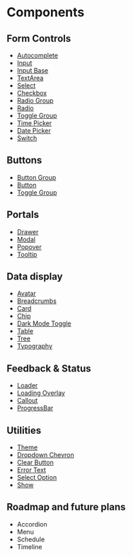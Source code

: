 # Components

## Form Controls

- [Autocomplete](/docs/components/form-controls/autocomplete)
- [Input](/docs/components/form-controls/input)
- [Input Base](/docs/components/input-form-controls/base)
- [TextArea](/docs/components/form-controls/textarea)
- [Select](/docs/components/form-controls/select)
- [Checkbox](/docs/components/form-controls/checkbox)
- [Radio Group](/docs/components/radio-form-controls/group)
- [Radio](/docs/components/form-controls/radio)
- [Toggle Group](/docs/components/toggle-form-controls/group)
- [Time Picker](/docs/components/date-form-controls/picker)
- [Date Picker](/docs/components/time-form-controls/picker)
- [Switch](/docs/components/form-controls/switch)

## Buttons

- [Button Group](/docs/components/buttons/button-group)
- [Button](/docs/components/buttons/button)
- [Toggle Group](/docs/components/buttons/toggle-group)

## Portals

- [Drawer](/docs/components/portals/drawer)
- [Modal](/docs/components/portals/modal)
- [Popover](/docs/components/portals/popover)
- [Tooltip](/docs/components/portals/tooltip)

## Data display

- [Avatar](/docs/components/data-display/avatar)
- [Breadcrumbs](/docs/components/data-display/breadcrumbs)
- [Card](/docs/components/data-display/card)
- [Chip](/docs/components/data-display/chip)
- [Dark Mode Toggle](/docs/components/data-display/dark-mode-toggle)
- [Table](/docs/components/data-display/table)
- [Tree](/docs/components/data-display/tree)
- [Typography](/docs/components/data-display/typography)

## Feedback & Status

- [Loader](/docs/components/feedback/loader)
- [Loading Overlay](/docs/components/feedback/loading-overlay)
- [Callout](/docs/components/feedback/callout)
- [ProgressBar](/docs/components/feedback/progress-bar)

## Utilities

- [Theme](/docs/components/utilities/theme)
- [Dropdown Chevron](/docs/components/utilities/dropdown-chevron)
- [Clear Button](/docs/components/utilities/clear-button)
- [Error Text](/docs/components/utilities/error-text)
- [Select Option](/docs/components/utilities/select-option)
- [Show](/docs/components/utilities/show)

## Roadmap and future plans

- Accordion
- Menu
- Schedule
- Timeline
